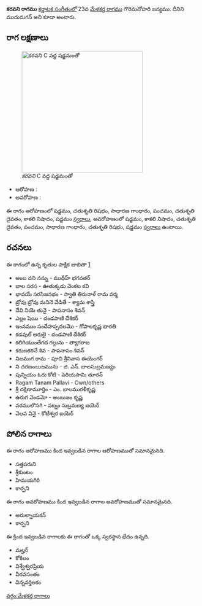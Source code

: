 {{Infobox ragam
	| name          	= కరవని
	| synonym	    	= ముదుమగన్
	| mela          	= 
	| chakra        	= 
	| janaka        	= 
	| type          	= షడవ
	| arohanam      	= {{svaraC|S|R2|G2|P|D2|N3|S'}} 
	| avarohanam    	= {{svaraC|S'|N3|D2|P|G2|R2|S}}
	| jeeva         	=
	| chhaya        	=
	| nyasa         	=
	| vishesha      	= 
	| equivalent  		= 
}}
{{కర్ణాటక సంగీత రాగాలు}}
'''కరవని రాగము''' [[కర్ణాటక సంగీతం]]లో 23వ [[మేళకర్త రాగము]] గౌరిమనోహరి జన్యము. దీనిని ముదుమగన్ అని కూడా అంటారు.


==రాగ లక్షణాలు==
[[Image:karavani_kb2wiki.png|thumb|right|316px|''కరవని'' C వద్ద షడ్జమంతో]]

* ఆరోహణ : {{svaraC|S|R2|G2|P|D2|N3|S'}} 
* అవరోహణ : {{svaraC|S'|N3|D2|P|G2|R2|S}}

ఈ రాగం ఆరోహణంలో షడ్జమం, చతుశృతి రిషభం, సాధారణ  గాంధారం, పంచమం, చతుశృతి దైవతం, కాకలి  నిషాదం, షడ్జమం [[స్వరాలు]], అవరోహణంలో షడ్జమం, కాకలి  నిషాదం, చతుశృతి దైవతం, పంచమం, సాధారణ  గాంధారం, చతుశృతి రిషభం, షడ్జమం [[స్వరాలు]] ఉంటాయి.

==రచనలు==
ఈ రాగంలో ఉన్న కృతుల పాక్షిక జాబితా [https://github.com/ssrihari/ragavardhini/blob/master/ragas/kritis.psv]
* అంబ వని  నన్ను - ముథీహ్ భగవతర్
* బాల సరస - ఊతుక్కడు వెంకట కవి
* భావయే సరసిజనభం - స్వాతి తిరునాళ్ రామ వర్మ
* బ్రోవు బ్రోవు మనినె వేడితే - శ్యామ శాస్త్రి
* దేవి  నియె  తునై - పాపనాసం  శివన్
* ఎల్లం షెయి - దండపాణి దేశికర్
* ఇంనముం సందేహప్పదలమొ - గోపాలకృష్ణ భారతి
* కడవుల్ ఆరులై - దండపాణి దేశికర్
* కలిగియుంతేగద గల్గును - త్యాగరాజ
* కరుణకరనే శివ - పాపనాసం  శివన్
* నిజముగ  రామ - పూచి శ్రీనివాస ఈయెంగర్
* ని  చరణంబుజమును - జి. ఎన్. బాలసుబ్రమణ్యం
* పున్నియం ఓరు కోటి - పెరియసామి తూరన్
* Ragam Tanam Pallavi - Own/others
* శ్రీ దక్షిణామూర్తిం - ఎం. బాలమురళీకృష్ణ
* ఉరుగ వెండమో - అంబుజం కృష్ణ
* వరములొసగి - పట్నం సుబ్రమణ్య ఐయెర్
* వెలవ వినై - కోటీశ్వర ఐయెర్




==పోలిన రాగాలు==
ఈ రాగం ఆరోహణము కింద ఇవ్వబడిన రాగాల ఆరోహణముతో సమానమైనది.
* సత్తపరుని
*  శ్రీకుంటం
* హిమయగిరి
* కార్పని

ఈ రాగం అవరోహణము కింద ఇవ్వబడిన రాగాల అవరోహణముతో సమానమైనది.
* అరుల్నాయకన్
* కార్పని

ఈ క్రింద ఇవ్వబడిన రాగాలకు ఈ రాగంతో ఒక్క స్వరస్థాన భేదం ఉన్నది.
* మల్హర్
* కోకిలం
* విశ్వేశ్వరప్రియ
* వీరవసంతం
* విన్నవర్తిలకం



[[వర్గం:మేళకర్త రాగాలు]]